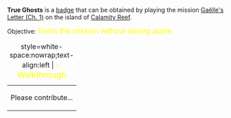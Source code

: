 '''True Ghosts''' is a [[Badges|badge]] that can be obtained by playing the mission [[Gaëlle's Letter (Ch. 1)]] on the island of [[Calamity Reef]].

Objective: <big style="color:yellow">Finish the mission without raising alarm.</big>

{| class="mw-collapsible mw-collapsed"
|+ style=white-space:nowrap;text-align:left | <big style="color:yellow">💡 Walkthrough</big>
|-
| Please contribute...
|}